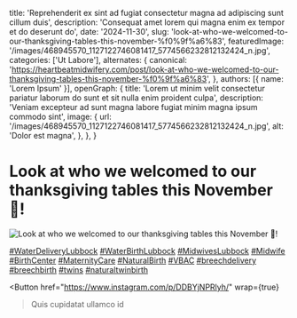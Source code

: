   title: 'Reprehenderit ex sint ad fugiat consectetur magna ad adipiscing sunt cillum duis',
  description: 'Consequat amet lorem qui magna enim ex tempor et do deserunt do',
  date: '2024-11-30',
  slug: 'look-at-who-we-welcomed-to-our-thanksgiving-tables-this-november-%f0%9f%a6%83',
  featuredImage: '/images/468945570_1127122746081417_5774566232812132424_n.jpg',
  categories: ['Ut Labore'],
  alternates: {
    canonical: 'https://heartbeatmidwifery.com/post/look-at-who-we-welcomed-to-our-thanksgiving-tables-this-november-%f0%9f%a6%83',
  },
  authors: [{ name: 'Lorem Ipsum' }],
  openGraph: {
    title: 'Lorem ut minim velit consectetur pariatur laborum do sunt et sit nulla enim proident culpa',
    description: 'Veniam excepteur ad sunt magna labore fugiat minim magna ipsum commodo sint',
    image: {
      url: '/images/468945570_1127122746081417_5774566232812132424_n.jpg',
      alt: 'Dolor est magna',
    },
  },
}


# Look at who we welcomed to our thanksgiving tables this November 🦃!

<Image
  src="/images/468945570_1127122746081417_5774566232812132424_n.jpg"
  size="large"
  wrap={true}
  alt="Look at who we welcomed to our thanksgiving tables this November 🦃!"
/>

[#WaterDeliveryLubbock](https://www.instagram.com/explore/tags/WaterDeliveryLubbock/) [#WaterBirthLubbock](https://www.instagram.com/explore/tags/WaterBirthLubbock/) [#MidwivesLubbock](https://www.instagram.com/explore/tags/MidwivesLubbock/) [#Midwife](https://www.instagram.com/explore/tags/Midwife/) [#BirthCenter](https://www.instagram.com/explore/tags/BirthCenter/) [#MaternityCare](https://www.instagram.com/explore/tags/MaternityCare/) [#NaturalBirth](https://www.instagram.com/explore/tags/NaturalBirth/) [#VBAC](https://www.instagram.com/explore/tags/VBAC/) [#breechdelivery](https://www.instagram.com/explore/tags/breechdelivery/) [#breechbirth](https://www.instagram.com/explore/tags/breechbirth/) [#twins](https://www.instagram.com/explore/tags/twins/) [#naturaltwinbirth](https://www.instagram.com/explore/tags/naturaltwinbirth/)

<Button
  href="https://www.instagram.com/p/DDBYjNPRlyh/"
  wrap={true}
>Quis cupidatat ullamco id</Button>
